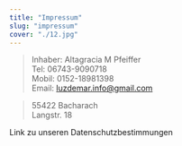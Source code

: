 ```yaml
---
title: "Impressum"
slug: "impressum"
cover: "./12.jpg"
---
```



> Inhaber: Altagracia M Pfeiffer <br/>
> Tel: 06743-9090718 <br/>
> Mobil: 0152-18981398<br/>
> Email: luzdemar.info@gmail.com<br/>

> 55422 Bacharach<br/>
> Langstr. 18   <br/>



<Link to="/datenschutz"> Link zu unseren Datenschutzbestimmungen</Link>
